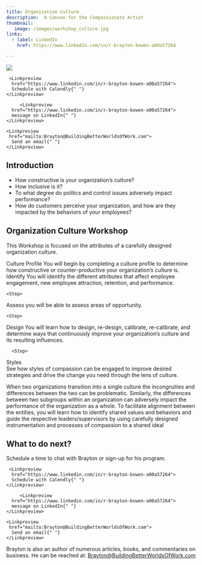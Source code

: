 ```yaml
---
title: Organization Culture
description:  A Canvas for the Compassionate Artist
thumbnail:
   image: /images/workshop_culture.jpg
links:
  - label: LinkedIn
    href: https://www.linkedin.com/in/r-brayton-bowen-a00a57264

---
```



<div className="flex max-w-[800px] flex-col gap-4 ">
  <img
   src="/images/workshop_culture.jpg"
    className="w-full rounded-xl border shadow-2xl"
  />
  <div className="flex w-full flex-col gap-2 my-8 sm:flex-row">

     <Linkpreview 
      href="https://www.linkedin.com/in/r-brayton-bowen-a00a57264">
      Schedule with Calendly{" "}
    </Linkpreview>

         <Linkpreview 
      href="https://www.linkedin.com/in/r-brayton-bowen-a00a57264">
      message on LinkedIn{" "}
    </Linkpreview>

    <Linkpreview 
     href="mailto:Brayton@BuildingBetterWorldsOfWork.com">
      Send an email{" "}
    </Linkpreview>

  </div>
</div>


## Introduction


- How constructive is your organization’s culture?
- How inclusive is it?
- To what degree do politics and control issues adversely impact performance? 
- How do customers perceive your organization, and how are they impacted by the behaviors of your employees?


##  Organization Culture Workshop
This Workshop is focused on the attributes of a carefully designed organization culture.


<Steps>

  <Step>
  Culture Profile
  </Step>
You will begin by completing a culture profile to determine how constructive or counter-productive
  your organization’s culture is.

  <Step>
  Identify
  </Step>
 You will identify the different attributes that affect employee 
  engagement, new employee attraction, retention, and performance.

    <Step>
  Assess
  </Step>
you will be able
   to assess areas of opportunity.

    <Step>
  Design
  </Step>
You will learn how to design, re-design, calibrate, re-calibrate,
    and determine ways that continuously improve your organization’s culture and its resulting 
    influences.

      <Step>
  Styles
  </Step>  
  See how styles of compassion can be engaged to improve desired strategies and 
    drive the change you need through the lens of culture.


</Steps>



When two organizations transition into a single culture the incongruities and differences between the two can be problematic. Similarly, the differences between two subgroups within an organization can adversely impact the performance of the organization as a whole. To facilitate alignment between the entities, you will learn how to identify shared values and behaviors and guide the respective leaders/supervisors by using carefully designed instrumentation and processes of compassion to a shared ideal





## What to do next?


Schedule a time to chat with Brayton or sign-up for his program.

<div className="flex max-w-[800px] flex-col gap-4">

  <div className="flex w-full flex-col gap-2 my-8 sm:flex-row">

     <Linkpreview
      href="https://www.linkedin.com/in/r-brayton-bowen-a00a57264">
      Schedule with Calendly{" "}
    </Linkpreview>

         <Linkpreview
      href="https://www.linkedin.com/in/r-brayton-bowen-a00a57264">
      message on LinkedIn{" "}
    </Linkpreview>

    <Linkpreview
     href="mailto:Brayton@BuildingBetterWorldsOfWork.com">
      Send an email{" "}
    </Linkpreview>

  </div>
</div>

<CognitoFormEmbed src = "https://www.cognitoforms.com/f/IehzsXNmx0ekLsE6scWo-Q/1" />

Brayton is also an author of numerous articles, books, and commentaries on business. He can be reached at: Brayton@BuildingBetterWorldsOfWork.com

